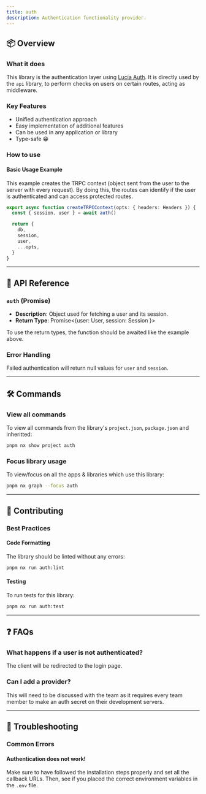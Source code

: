 ```yaml
---
title: auth
description: Authentication functionality provider.
---
```


## 📦 Overview

### What it does

This library is the authentication layer using [Lucia Auth](https://lucia-auth.com/).
It is directly used by the `api` library, to perform checks on users on certain routes, acting as middleware.

### Key Features

- Unified authentication approach
- Easy implementation of additional features
- Can be used in any application or library
- Type-safe 😁

### How to use

#### Basic Usage Example

This example creates the TRPC context (object sent from the user to the server with every request).
By doing this, the routes can identify if the user is authenticated and can access protected routes.

```ts
export async function createTRPCContext(opts: { headers: Headers }) {
  const { session, user } = await auth()

  return {
    db,
    session,
    user,
    ...opts,
  }
}
```

---

## 📖 API Reference

### `auth` (Promise)

- **Description**: Object used for fetching a user and its session.
- **Return Type**: Promise\<\{user: User, session: Session }>

To use the return types, the function should be awaited like the example above.

### Error Handling

Failed authentication will return null values for `user` and `session`.

---

## 🛠️ Commands

### View all commands

To view all commands from the library's `project.json`, `package.json` and inheritted:
```sh title="Terminal"
pnpm nx show project auth
```

### Focus library usage

To view/focus on all the apps & libraries which use this library:
```sh title="Terminal"
pnpm nx graph --focus auth
```

---

## 📝 Contributing

### Best Practices

#### Code Formatting

The library should be linted without any errors:
```sh title="Terminal"
pnpm nx run auth:lint
```

#### Testing

To run tests for this library:
```sh title="Terminal"
pnpm nx run auth:test
```

---

## ❓ FAQs

### What happens if a user is not authenticated?

The client will be redirected to the login page.

### Can I add a provider?

This will need to be discussed with the team as it requires every team member to make an auth secret
on their development servers.

---

## 🛑 Troubleshooting

### Common Errors

#### Authentication does not work!

Make sure to have followed the installation steps properly and set all the callback URLs.
Then, see if you placed the correct environment variables in the `.env` file.

